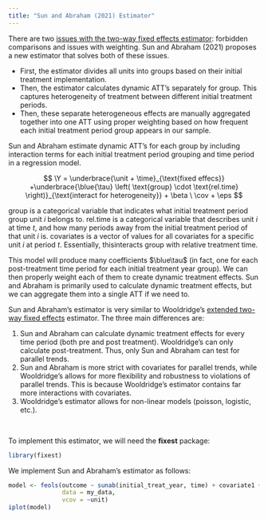 ```yaml
---
title: "Sun and Abraham (2021) Estimator"
---
```


There are two [issues with the two-way fixed effects estimator](twfestaggered.qmd): forbidden comparisons and issues with weighting. Sun and Abraham (2021) proposes a new estimator that solves both of these issues.

-   First, the estimator divides all units into groups based on their initial treatment implementation.
-   Then, the estimator calculates dynamic ATT's separately for group. This captures heterogeneity of treatment between different initial treatment periods.
-   Then, these separate heterogeneous effects are manually aggregated together into one ATT using proper weighting based on how frequent each initial treatment period group appears in our sample.

Sun and Abraham estimate dynamic ATT's for each group by including interaction terms for each initial treatment period grouping and time period in a regression model.

$$
\Y = \underbrace{\unit + \time}_{\text{fixed effecs}} +\underbrace{\blue{\tau} \left( \text{group} \cdot \text{rel.time} \right)}_{\text{interact for heterogeneity}} +  \beta \ \cov + \eps
$$

::: small
$\text{group}$ is a categorical variable that indicates what initial treatment period group unit $i$ belongs to. $\text{rel.time}$ is a categorical variable that describes unit $i$ at time $t$, and how many periods away from the initial treatment period of that unit $i$ is. $\text{covariates}$ is a vector of values for all covariates for a specific unit $i$ at period $t$. Essentially, thisinteracts group with relative treatment time.
:::

This model will produce many coefficients $\blue\tau$ (in fact, one for each post-treatment time period for each initial treatment year group). We can then properly weight each of them to create dynamic treatment effects. Sun and Abraham is primarily used to calculate dynamic treatment effects, but we can aggregate them into a single ATT if we need to.

Sun and Abraham's estimator is very similar to Wooldridge's [extended two-way fixed effects](etwfe.qmd) estimator. The three main differences are:

1.  Sun and Abraham can calculate dynamic treatment effects for every time period (both pre and post treatment). Wooldridge's can only calculate post-treatment. Thus, only Sun and Abraham can test for parallel trends.
2.  Sun and Abraham is more strict with covariates for parallel trends, while Wooldridge's allows for more flexibility and robustness to violations of parallel trends. This is because Wooldridge's estimator contains far more interactions with covariates.
3.  Wooldridge's estimator allows for non-linear models (poisson, logistic, etc.).

<br />

To implement this estimator, we will need the **fixest** package:

```r
library(fixest)
```

We implement Sun and Abraham's estimator as follows:

```r
model <- feols(outcome ~ sunab(initial_treat_year, time) + covariate1 + covariate2 | unit + time,
               data = my_data,
               vcov = ~unit)
iplot(model)
```

